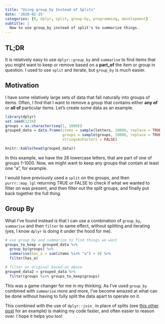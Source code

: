 ```yaml
---
title: "Using group_by Instead of Splits"
date: '2020-02-25'
categories: [R, dplyr, split, group-by, programming, development]
subtitle: |
  How to use group_by instead of split's to summarize things.
---
```



## TL;DR

It is relatively easy to use `dplyr::group_by` and `summarise` to find items that you might want to keep or remove based on a **part_of** the item or group in question. I used to use `split` and iterate, but `group_by` is much easier.

## Motivation

I have some relatively large sets of data that fall naturally into groups of items.
Often, I find that I want to remove a group that contains either **any of** or **all of** particular items. Let's create some data as an example.

```r
library(dplyr)
set.seed(1234)
groups = as.character(seq(1, 1000))
grouped_data = data.frame(items = sample(letters, 10000, replace = TRUE),
                          groups = sample(groups, 10000, replace = TRUE),
                          stringsAsFactors = FALSE)

knitr::kable(head(grouped_data))
```

In this example, we have the 26 lowercase letters, that are part of one of groups 1-1000.
Now, we might want to keep any groups that contain at least one "a", for example.

I would have previously used a `split` on the groups, and then `purrr::map_lgl` returning TRUE or FALSE to check if what we wanted to filter on was present, and then filter out the split groups, and finally put back together the full thing.

## Group By

What I've found instead is that I can use a combination of `group_by`, `summarise` and then `filter` to same effect, without splitting and iterating (yes, I know `dplyr` is doing it under the hood for me).

```r
# use group_by and summarize to find things we want
groups_to_keep = grouped_data %>% 
  group_by(groups) %>%
  summarise(has_a = sum(items %in% "a") > 0) %>%
  filter(has_a)

# filter on original based on above
grouped_data2 = grouped_data %>%
  filter(groups %in% groups_to_keep$groups)
```

This was a game changer for me in my thinking. As I've used `group_by` combined with `summarise` more and more, I've become amazed at what can be done without having to fully split the data apart to operate on it. 

This combined with the use of `dplyr::join_` in place of splits (see [this other post](http://rmflight.github.io/post/split-unsplit-anti-pattern/) for an example) is making my code faster, and often easier to reason over. I hope it helps you too!
